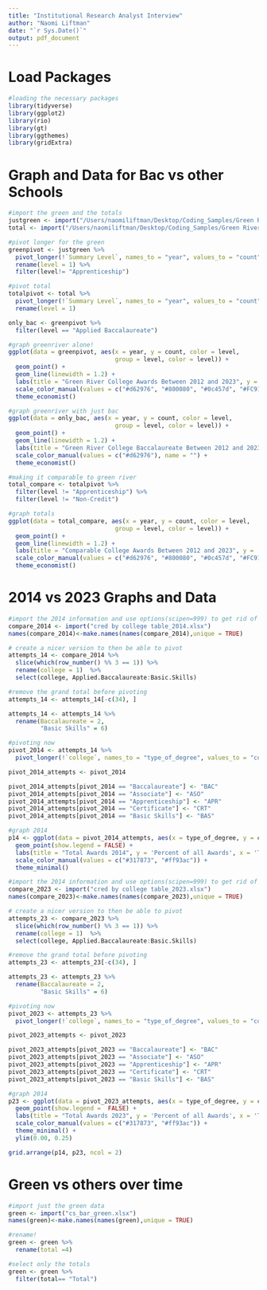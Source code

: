 ```yaml
---
title: "Institutional Research Analyst Interview"
author: "Naomi Liftman"
date: "`r Sys.Date()`"
output: pdf_document
---
```

# Load Packages
```r
#loading the necessary packages
library(tidyverse)
library(ggplot2)
library(rio)
library(gt)
library(ggthemes)
library(gridExtra)
```

# Graph and Data for Bac vs other Schools
```r
#import the green and the totals
justgreen <- import("/Users/naomiliftman/Desktop/Coding_Samples/Green River College/Cred detail Table_green.xlsx")
total <- import("/Users/naomiliftman/Desktop/Coding_Samples/Green River College/Cred detail Table_total.xlsx")

#pivot longer for the green 
greenpivot <- justgreen %>%
  pivot_longer(!`Summary Level`, names_to = "year", values_to = "count") %>% 
  rename(level = 1) %>% 
  filter(level!= "Apprenticeship")

#pivot total
totalpivot <- total %>%
  pivot_longer(!`Summary Level`, names_to = "year", values_to = "count") %>% 
  rename(level = 1)

only_bac <- greenpivot %>% 
  filter(level == "Applied Baccalaureate")
```

```r
#graph greenriver alone! 
ggplot(data = greenpivot, aes(x = year, y = count, color = level, 
                              group = level, color = level)) + 
  geom_point() +
  geom_line(linewidth = 1.2) + 
  labs(title = "Green River College Awards Between 2012 and 2023", y = 'Number of Awards', x = 'Year', plot.title = element_text(hjust = 0.5)) +
  scale_color_manual(values = c("#d62976", "#800080", "#0c457d", "#FC913A"), name = "") + 
  theme_economist()
```

```r
#graph greenriver with just bac 
ggplot(data = only_bac, aes(x = year, y = count, color = level, 
                              group = level, color = level)) + 
  geom_point() +
  geom_line(linewidth = 1.2) + 
  labs(title = "Green River College Baccalaureate Between 2012 and 2023", y = 'Number of Awards', x = 'Year') +
  scale_color_manual(values = c("#d62976"), name = "") + 
  theme_economist()
```


```r
#making it comparable to green river 
total_compare <- totalpivot %>% 
  filter(level != "Apprenticeship") %>% 
  filter(level != "Non-Credit")

#graph totals
ggplot(data = total_compare, aes(x = year, y = count, color = level, 
                              group = level, color = level)) + 
  geom_point() +
  geom_line(linewidth = 1.2) + 
  labs(title = "Comparable College Awards Between 2012 and 2023", y = 'Number of Awards', x = 'Year') +
  scale_color_manual(values = c("#d62976", "#800080", "#0c457d", "#FC913A"), name = "")+ 
  theme_economist()
```

# 2014 vs 2023 Graphs and Data

```r
#import the 2014 information and use options(scipen=999) to get rid of scientific notation
compare_2014 <- import("cred by college table_2014.xlsx") 
names(compare_2014)<-make.names(names(compare_2014),unique = TRUE)

# create a nicer version to then be able to pivot
attempts_14 <- compare_2014 %>%
  slice(which(row_number() %% 3 == 1)) %>% 
  rename(college = 1)  %>% 
  select(college, Applied.Baccalaureate:Basic.Skills)

#remove the grand total before pivoting
attempts_14 <- attempts_14[-c(34), ]

attempts_14 <- attempts_14 %>% 
  rename(Baccalaureate = 2,
         "Basic Skills" = 6)

#pivoting now 
pivot_2014 <- attempts_14 %>%
  pivot_longer(!`college`, names_to = "type_of_degree", values_to = "count") 

pivot_2014_attempts <- pivot_2014

pivot_2014_attempts[pivot_2014 == "Baccalaureate"] <- "BAC"
pivot_2014_attempts[pivot_2014 == "Associate"] <- "ASO"
pivot_2014_attempts[pivot_2014 == "Apprenticeship"] <- "APR"
pivot_2014_attempts[pivot_2014 == "Certificate"] <- "CRT"
pivot_2014_attempts[pivot_2014 == "Basic Skills"] <- "BAS"
```

```r
#graph 2014
p14 <- ggplot(data = pivot_2014_attempts, aes(x = type_of_degree, y = count, color= ifelse(college == "Green River", "Green River", "Other Colleges"))) + 
  geom_point(show.legend = FALSE) +
  labs(title = "Total Awards 2014", y = 'Percent of all Awards', x = 'Type of Awards', color = "College") +
  scale_color_manual(values = c("#317873", "#ff93ac")) + 
  theme_minimal()
```

```r
#import the 2014 information and use options(scipen=999) to get rid of scientific notation
compare_2023 <- import("cred by college table_2023.xlsx") 
names(compare_2023)<-make.names(names(compare_2023),unique = TRUE)

# create a nicer version to then be able to pivot
attempts_23 <- compare_2023 %>%
  slice(which(row_number() %% 3 == 1)) %>% 
  rename(college = 1)  %>% 
  select(college, Applied.Baccalaureate:Basic.Skills)

#remove the grand total before pivoting
attempts_23 <- attempts_23[-c(34), ]

attempts_23 <- attempts_23 %>% 
  rename(Baccalaureate = 2,
         "Basic Skills" = 6)

#pivoting now 
pivot_2023 <- attempts_23 %>%
  pivot_longer(!`college`, names_to = "type_of_degree", values_to = "count") 

pivot_2023_attempts <- pivot_2023

pivot_2023_attempts[pivot_2023 == "Baccalaureate"] <- "BAC"
pivot_2023_attempts[pivot_2023 == "Associate"] <- "ASO"
pivot_2023_attempts[pivot_2023 == "Apprenticeship"] <- "APR"
pivot_2023_attempts[pivot_2023 == "Certificate"] <- "CRT"
pivot_2023_attempts[pivot_2023 == "Basic Skills"] <- "BAS"
```

```r
#graph 2014
p23 <- ggplot(data = pivot_2023_attempts, aes(x = type_of_degree, y = count, color= ifelse(college == "Green River", "Green River", "Other Colleges"))) + 
  geom_point(show.legend =  FALSE) +
  labs(title = "Total Awards 2023", y = 'Percent of all Awards', x = 'Type of Awards', color = "College") +
  scale_color_manual(values = c("#317873", "#ff93ac")) + 
  theme_minimal() +
  ylim(0.00, 0.25)
```

```r
grid.arrange(p14, p23, ncol = 2)
```


# Green vs others over time

```r
#import just the green data 
green <- import("cs_bar_green.xlsx")
names(green)<-make.names(names(green),unique = TRUE)

#rename!
green <- green %>% 
  rename(total =4)

#select only the totals 
green <- green %>% 
  filter(total== "Total")
```








